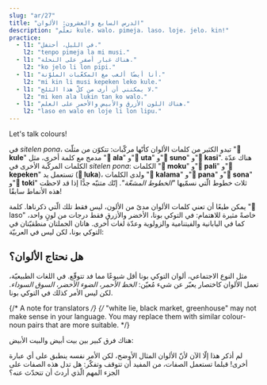 ```yaml
---
slug: "ar/27"
title: "الدرس السابع والعشرون: الألوان"
description: "تعلّم kule، walo، pimeja، laso، loje، jelo، kin!"
practice:
  - l1: "في الليل، أحتفل."
    l2: "tenpo pimeja la mi musi."
  - l1: "هناك غبار أصفر على النحلة."
    l2: "ko jelo li lon pipi."
  - l1: "أنا أيضًا ألعب مع المكعّبات الملوّنة."
    l2: "mi kin li musi kepeken leko kule."
  - l1: "لا يمكنني أن أرى من كلّ هذا الثلج."
    l2: "mi ken ala lukin tan ko walo."
  - l1: "هناك اللون الأزرق والأبيض والأحمر على العلم."
    l2: "laso en walo en loje li lon lipu."
---
```



Let's talk colours!

<List>
  <Word sl="kule" m="لون، نوع؛ ملوّن" />
  <Word sl="walo" m="أبيض، فاتح" />
  <Word sl="pimeja" m="أسود، غامق" />
  <Word sl="loje" m="أحمر" />
  <Word sl="jelo" m="أصفر" />
  <Word sl="laso" m="أخضر، أزرق" />
</List>

في *sitelen pona*، تبدو الكثير من كلمات الألوان كأنّها مركّبات: تتكوّن من مثلّث "**󱤞 kule**" مدمج مع كلمة أخرى، مثل "**󱤂 ala**" و"**󱥰 uta**" و"**󱥤 suno**" و"**󱤗 kasi**". هناك عدّة الكلمات المركّبة الأخرى في *sitelen pona*: الكلمات "**󱤶 moku**" و"**󱥉 pali**" و"**󱤙 kepeken**" تستعمل يد (**󱤭 luka**)، ولدى الكلمات "**󱤕 kalama**" و"**󱥌 pana**" و"**󱥡 sona**" و"**󱥬 toki**" ثلاث خطوط الّتي نسمّيها *"الخطوط المشعّة"*. إنّك متنبّه جدًّا إذا قد لاحظت هذه الأنماط سابقًا!

يمكن طبعًا أن تعني كلمات الألوان مدىً من الألون، ليس فقط تلك الّتي ذكرناها. كلمة "󱤣 laso" خاصةً مثيرة للاهتمام: في التوكي بونا، الأخضر والأزرق فقط درجات من لونٍ واحد، كما في اليابانية والفيتنامية والزولوية وعدّة لغات أخرى. هاتان الجملتان منطقيّتان في التوكي بونا، لكن ليس في العربيّة:

<List>
  <Word sl="kin" m="أيضًا" />
  <Sentence sl="sewi li laso." m="السماء زرقاء." />
  <Sentence sl="kasi kin li laso." m="العشب أيضًا أخضر." />
</List>

## هل نحتاج الألوان؟

مثل النوع الاجتماعي، ألوان التوكي بونا أقل شيوعًا مما فد تتوقّع. في اللغات الطبيعيّة، تعمل الألوان كاختصار يعبّر عن شيء مُعيّن: *الخط الأحمر*، *الضوء الأخضر*، *السوق السوداء*. لكن ليس الأمر كذلك في التوكي بونا.

{/* A note for translators */}
{/*
  "white lie, black market, greenhouse" may not make sense in your language.
  You may replace them with similar colour-noun pairs that are more suitable.
*/}

<List>
  <Sentence sl="esun pimeja" m="سوق سوداء" />
  <Sentence sl="esun pi jan ike" m="السوق السوداء" />
</List>

هناك فرق كبير بين بيت أبيض والبيت الأبيض:

<List>
  <Sentence sl="tomo walo" m="بيت أبيض" />
  <Sentence sl="tomo ni la jan li lawa e ma Mewika." m="البيت الأبيض" />
</List>

لم أذكر هذا إلّا الآن لأنّ الألوان المثال الأوضح، لكن الأمر نفسه ينطبق على أي عبارة أخرى! قبلما تستعمل الصفات، من المفيد أن تتوقف وتفكّر: هل تدل هذه الصفات على الجزء المهم الّذي أردتَ أن تتحدّث عنه؟

<Practice exercises={frontmatter.practice} />
